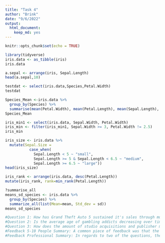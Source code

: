 ```yaml
---
title: "Task 4"
author: "Brink"
date: "9/6/2022"
output: 
  html_document:
    keep_md: yes
---
```


```r
knitr::opts_chunk$set(echo = TRUE)
```

```r
library(tidyverse)
iris.data <- as_tibble(iris)
iris.data
```

```r
a.sepal <- arrange(iris, Sepal.Length)
head(a.sepal,10)
```

```r
testdat <- select(iris.data,Species,Petal.Width)
testdat
```

```r
Species_Mean <-iris.data %>%
  group_by(Species) %>%
  summarise(mean(Petal.Width), mean(Petal.Length), mean(Sepal.Length), mean(Sepal.Width))
Species_Mean
```

```r
iris_min1 <- select(iris.data, Sepal.Width, Petal.Width)
iris_min <- filter(iris_min1, Sepal.Width >= 3, Petal.Width != 2.5)
iris_min
```

```r
iris_size <- iris.data %>%
  mutate(Sepal.Size =
           case_when(
             Sepal.Length < 5 ~ "small",
             Sepal.Length >= 5 & Sepal.Length < 6.5 ~ "medium",
             Sepal.Length >= 6.5 ~ "large"))
head(iris_size)
```
```r
iris_rank <- arrange(iris.data, desc(Petal.Length))
mutate(iris_rank, rank=min_rank(Petal.Length))
```


```r
?summarise_all
means_sd_species <- iris.data %>%
  group_by(Species) %>%
  summarize_all(list(Mean=mean, Std_dev = sd))
means_sd_species
```
```r
#Question 1: How has Grand Theft Auto 5 sustained it's sales through multiple console generations?
#Question 2: Is the average age of gambling addicts decreasing over time? 
#Question 3: How does the amount of studio acquisitions and publisher make impact yearly annual revenue?
#Feedback 5-10 People Summary: A common piece of feedback was that the questions were in fields that I could personality relate to, making it easier to analyze chunks of data if I were to seek them out. Also how the questions took concepts that most people understand and seek to uncover a layer of the data that the general public may not have thought of.  
#Feedback Professional Summary: In regards to two of the questions, they both revolve around the video game industry. The industry itself is constantly evolving and it's people noted how companies are adapting to the market by focusing on quantity rather than quality. Feedback was strong about the gambling question as well, with some noting the unique angle of the question, and how it targeted the youth. A final common comment was the vast potential with various data sets with these questions. The problem comes down to finding it. 
```

